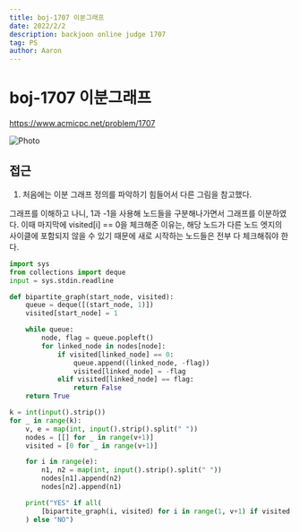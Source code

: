 ```yaml
---
title: boj-1707 이분그래프
date: 2022/2/2
description: backjoon online judge 1707
tag: PS
author: Aaron
---
```


# boj-1707 이분그래프

https://www.acmicpc.net/problem/1707

<Image
  src='https://seongwoon-blog.s3.ap-northeast-2.amazonaws.com/images/bipartite_graph.png'
  alt="Photo"
  width={800}
  height={400}
  priority
  className="next-image"
/>

## 접근
1. 처음에는 이분 그래프 정의를 파악하기 힘들어서 다른 그림을 참고했다.

그래프를 이해하고 나니, 1과 -1을 사용해 노드들을 구분해나가면서 그래프를 이분하였다. 이때 마지막에 visited[i] == 0을 체크해준 이유는, 해당 노드가 다른 노드 엣지의 사이클에 포함되지 않을 수 있기 때문에 새로 시작하는 노드들은 전부 다 체크해줘야 한다.
```python
import sys
from collections import deque
input = sys.stdin.readline

def bipartite_graph(start_node, visited):
    queue = deque([(start_node, 1)])
    visited[start_node] = 1

    while queue:
        node, flag = queue.popleft()
        for linked_node in nodes[node]:
            if visited[linked_node] == 0:
                queue.append((linked_node, -flag))
                visited[linked_node] = -flag
            elif visited[linked_node] == flag:
                return False
    return True

k = int(input().strip())
for _ in range(k):
    v, e = map(int, input().strip().split(" "))
    nodes = [[] for _ in range(v+1)]
    visited = [0 for _ in range(v+1)]

    for i in range(e):
        n1, n2 = map(int, input().strip().split(" "))
        nodes[n1].append(n2)
        nodes[n2].append(n1)

    print("YES" if all(
        [bipartite_graph(i, visited) for i in range(1, v+1) if visited[i] == 0]
    ) else "NO")
```
